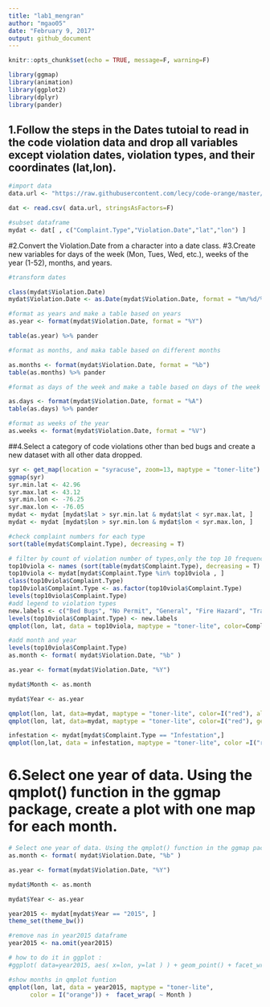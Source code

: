 ```yaml
---
title: "lab1_mengran"
author: "mgao05"
date: "February 9, 2017"
output: github_document
---
```



```r

knitr::opts_chunk$set(echo = TRUE, message=F, warning=F)

library(ggmap)
library(animation)
library(ggplot2)
library(dplyr)
library(pander)

```

## 1.Follow the steps in the Dates tutoial to read in the code violation data and drop all variables except violation dates, violation types, and their coordinates (lat,lon).


```r
#import data
data.url <- "https://raw.githubusercontent.com/lecy/code-orange/master/data/code%20violations.csv"

dat <- read.csv( data.url, stringsAsFactors=F)

#subset dataframe
mydat <- dat[ , c("Complaint.Type","Violation.Date","lat","lon") ]
```

#2.Convert the Violation.Date from a character into a date class.
#3.Create new variables for days of the week (Mon, Tues, Wed, etc.), weeks of the year (1-52), months, and years.
```r
#transform dates

class(mydat$Violation.Date)
mydat$Violation.Date <- as.Date(mydat$Violation.Date, format = "%m/%d/%Y")

#format as years and make a table based on years
as.year <- format(mydat$Violation.Date, format = "%Y")

table(as.year) %>% pander

#format as months, and maka table based on different months

as.months <- format(mydat$Violation.Date, format = "%b")
table(as.months) %>% pander

#format as days of the week and make a table based on days of the week

as.days <- format(mydat$Violation.Date, format = "%A")
table(as.days) %>% pander

#format as weeks of the year
as.weeks <- format(mydat$Violation.Date, format = "%V")
```


##4.Select a category of code violations other than bed bugs and create a new dataset with all other data dropped.

```r
syr <- get_map(location = "syracuse", zoom=13, maptype = "toner-lite")
ggmap(syr)
syr.min.lat <- 42.96
syr.max.lat <- 43.12
syr.min.lon <- -76.25
syr.max.lon <- -76.05
mydat <- mydat [mydat$lat > syr.min.lat & mydat$lat < syr.max.lat, ]
mydat <- mydat [mydat$lon > syr.min.lon & mydat$lon < syr.max.lon, ]

#check complaint numbers for each type
sort(table(mydat$Complaint.Type), decreasing = T)

# filter by count of violation number of types,only the top 10 frequency
top10viola <- names (sort(table(mydat$Complaint.Type), decreasing = T) [1:10])
top10viola <- mydat[mydat$Complaint.Type %in% top10viola , ]
class(top10viola$Complaint.Type)
top10viola$Complaint.Type <- as.factor(top10viola$Complaint.Type)
levels(top10viola$Complaint.Type)
#add legend to violation types 
new.labels <- c("Bed Bugs", "No Permit", "General", "Fire Hazard", "Trash", "Infestation", "Overgrown", "Exterior Maintenance", "Interior Maintenance", "Trash")
levels(top10viola$Complaint.Type) <- new.labels
qmplot(lon, lat, data = top10viola, maptype = "toner-lite", color=Complaint.Type) + facet_wrap(~ Complaint.Type)

#add month and year 
levels(top10viola$Complaint.Type)
as.month <- format( mydat$Violation.Date, "%b" )

as.year <- format(mydat$Violation.Date, "%Y")

mydat$Month <- as.month

mydat$Year <- as.year

qmplot(lon, lat, data=mydat, maptype = "toner-lite", color=I("red"), alpha = 0.3) + theme(legend.position = "none")
qmplot(lon, lat, data=mydat, maptype = "toner-lite", color=I("red"), geom = "density2d")

infestation <- mydat[mydat$Complaint.Type == "Infestation",]
qmplot(lon,lat, data = infestation, maptype = "toner-lite", color =I("red"), alpha= 0.3)


```

# 6.Select one year of data. Using the qmplot() function in the ggmap package, create a plot with one map for each month.

```r
# Select one year of data. Using the qmplot() function in the ggmap package, create a plot with one map for each month.
as.month <- format( mydat$Violation.Date, "%b" )

as.year <- format(mydat$Violation.Date, "%Y")

mydat$Month <- as.month

mydat$Year <- as.year

year2015 <- mydat[mydat$Year == "2015", ]
theme_set(theme_bw())

#remove nas in year2015 dataframe
year2015 <- na.omit(year2015)

# how to do it in ggplot : 
#ggplot( data=year2015, aes( x=lon, y=lat ) ) + geom_point() + facet_wrap( ~ Month )

#show months in qmplot funtion
qmplot(lon, lat, data = year2015, maptype = "toner-lite", 
      color = I("orange")) +  facet_wrap( ~ Month )



```